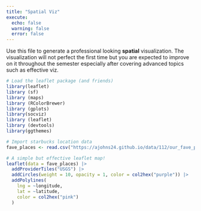 ```yaml
---
title: "Spatial Viz"
execute: 
  echo: false
  warning: false
  error: false
---
```


Use this file to generate a professional looking **spatial** visualization.  The visualization will not perfect the first time but you are expected to improve on it throughout the semester especially after covering advanced topics such as effective viz.

```r
# Load the leaflet package (and friends)
library(leaflet)
library (sf)
library (maps)
library (RColorBrewer)
library (gplots)
library(socviz)
library (leaflet)
library (devtools)
library(ggthemes)
```

```r
# Import starbucks location data
fave_places <- read.csv("https://ajohns24.github.io/data/112/our_fave_places.csv")
```

```r
# A simple but effective leaflet map!
leaflet(data = fave_places) |>
  addProviderTiles("USGS") |>
  addCircles(weight = 10, opacity = 1, color = col2hex("purple")) |>
  addPolylines(
    lng = ~longitude,
    lat = ~latitude,
    color = col2hex("pink")
  )
```

